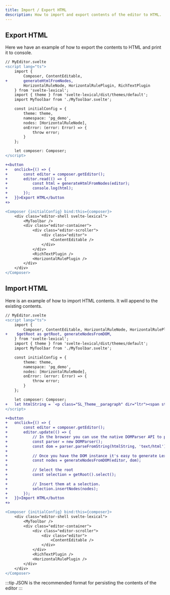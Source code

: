 ```yaml
---
title: Import / Export HTML
description: How to import and export contents of the editor to HTML.
---
```


## Export HTML

Here we have an example of how to export the contents to HTML and print it to console.

```diff lang="svelte"
// MyEditor.svelte
<script lang="ts">
	import {
		Composer, ContentEditable,
+		generateHtmlFromNodes,
		HorizontalRuleNode, HorizontalRulePlugin, RichTextPlugin
	} from 'svelte-lexical';
	import { theme } from 'svelte-lexical/dist/themes/default';
	import MyToolbar from './MyToolbar.svelte';

	const initialConfig = {
		theme: theme,
		namespace: 'pg_demo',
		nodes: [HorizontalRuleNode],
		onError: (error: Error) => {
			throw error;
		}
	};

	let composer: Composer;
</script>

+<button
+	onclick={() => {
+		const editor = composer.getEditor();
+		editor.read(() => {
+			const html = generateHtmlFromNodes(editor);
+			console.log(html);
+		});
+	}}>Export HTML</button
+>

<Composer {initialConfig} bind:this={composer}>
	<div class="editor-shell svelte-lexical">
		<MyToolbar />
		<div class="editor-container">
			<div class="editor-scroller">
				<div class="editor">
					<ContentEditable />
				</div>
			</div>
			<RichTextPlugin />
			<HorizontalRulePlugin />
		</div>
	</div>
</Composer>
```

## Import HTML

Here is an example of how to import HTML contents. It will append to the existing contents.

```diff lang="svelte"
// MyEditor.svelte
<script lang="ts">
	import {
		Composer, ContentEditable, HorizontalRuleNode, HorizontalRulePlugin, RichTextPlugin,
+    $getRoot as getRoot, generateNodesFromDOM,
	} from 'svelte-lexical';
	import { theme } from 'svelte-lexical/dist/themes/default';
	import MyToolbar from './MyToolbar.svelte';

	const initialConfig = {
		theme: theme,
		namespace: 'pg_demo',
		nodes: [HorizontalRuleNode],
		onError: (error: Error) => {
			throw error;
		}
	};

	let composer: Composer;
+	let htmlString = `<p class="SL_Theme__paragraph" dir="ltr"><span style="white-space: pre-wrap;">Hello </span><b><strong class="SL_Theme__textBold" style="white-space: pre-wrap;">World</strong></b><span style="white-space: pre-wrap;">!</span></p>`;
</script>

+<button
+	onclick={() => {
+		const editor = composer.getEditor();
+		editor.update(() => {
+			// In the browser you can use the native DOMParser API to parse the HTML string.
+			const parser = new DOMParser();
+			const dom = parser.parseFromString(htmlString, 'text/html');
+
+			// Once you have the DOM instance it's easy to generate LexicalNodes.
+			const nodes = generateNodesFromDOM(editor, dom);
+
+			// Select the root
+			const selection = getRoot().select();
+
+			// Insert them at a selection.
+			selection.insertNodes(nodes);
+		});
+	}}>Import HTML</button
+>

<Composer {initialConfig} bind:this={composer}>
	<div class="editor-shell svelte-lexical">
		<MyToolbar />
		<div class="editor-container">
			<div class="editor-scroller">
				<div class="editor">
					<ContentEditable />
				</div>
			</div>
			<RichTextPlugin />
			<HorizontalRulePlugin />
		</div>
	</div>
</Composer>
```

:::tip
JSON is the recommended format for persisting the contents of the editor
:::